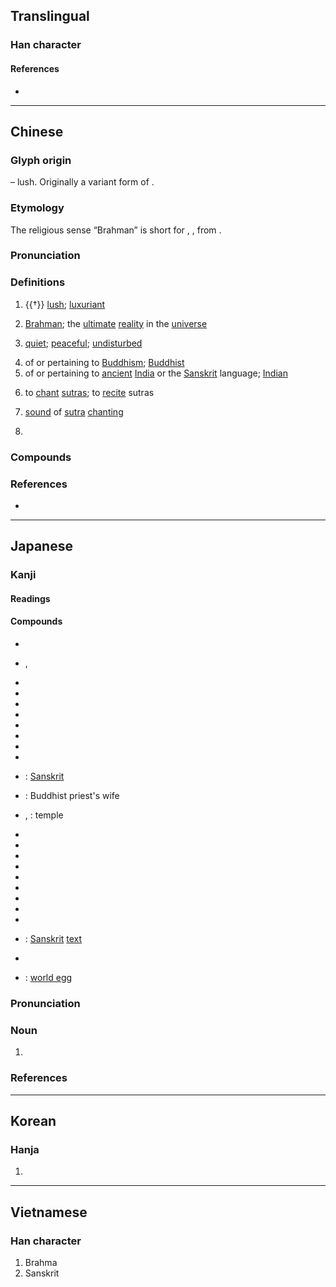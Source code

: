 {{character info}}
==Translingual==

===Han character===
{{Han char|rn=75|rad=木|as=07|sn=11|four=44217|canj=DDHNI|ids=⿱林凡}}

====References====
* {{Han ref|kx=0531.090|dkj=14888|dj=0919.100|hdz=21210.050|uh=68B5|ud=26805|bh=B1EB|bd=45547}}

----

==Chinese==
{{zh-forms}}
{{zh-wp}}

===Glyph origin===
{{Han etym}}
{{Han compound|林|凡|ls=psc|c1=s|c2=p|t1=forest}} – lush. Originally a variant form of {{och-l|芃}}.

===Etymology===
The religious sense “Brahman” is short for {{ltc-l|梵摩|id=2,1}}, {{ltc-l|梵覽摩|id=2,1,1}}, from {{bor|zh|sa|ब्रह्मन्|'''ब्रह्म'''न्|[[Brahman]]}}.

===Pronunciation===
{{zh-pron
|m=fàn
|c=faan4,faan6
|mn=hoān
|md=huáng
|mn-t=huam6/huang6
|w=3ve
|mc=y
|oc=y
|cat=a,pn,v,n
}}

===Definitions===
{{zh-hanzi}}

# {{†}} [[lush]]; [[luxuriant]]
# {{lb|zh|Hinduism}} [[Brahman]]; the [[ultimate]] [[reality]] in the [[universe]] {{gloss|concept in Hinduism}}
# {{lb|zh|figurative}} [[quiet]]; [[peaceful]]; [[undisturbed]]
# of or pertaining to [[Buddhism]]; [[Buddhist]]
# of or pertaining to [[ancient]] [[India]] or the [[Sanskrit]] language; [[Indian]]
# {{lb|zh|Buddhism}} to [[chant]] [[sutra]]s; to [[recite]] sutras
# {{lb|zh|Buddhism}} [[sound]] of [[sutra]] [[chanting]]
# {{surname|zh}}

===Compounds===
{{zh-der|大梵天|梵剎|梵唄|梵啞鈴|梵天|梵學|梵宇|梵教|梵文|梵書|梵本|梵王宮|梵眾|梵筴|梵蒂岡|梵語:[[Sanskrit]]|梵譯|梵音|琳宮梵宇|薄伽梵}}

===References===
* {{R:yue:Hanzi}}

----

==Japanese==

===Kanji===
{{ja-kanji|grade=|rs=木07}}

====Readings====
{{ja-readings
|goon=ぼん
|kanon=はん
}}

====Compounds====
{{der-top|Compounds}}
* {{ja-r|釈%梵|しゃく%ぼん}}
* {{ja-r|薄%伽%梵|ば%が%ぼん}}, {{ja-r|婆%伽%梵|ば%が%ぼん}}
* {{ja-r|梵%論|ぼ%ろ}}
* {{ja-r|梵%論%字|ぼ%ろん%じ}}
* {{ja-r|梵%王|ぼん%おう}}
* {{ja-r|梵%音|ぼん%おん}}
* {{ja-r|梵%我%一%如|ぼん%ご%いち%にょ}}
* {{ja-r|梵%学|ぼん%がく}}
* {{ja-r|梵%行|ぼん%ぎょう}}
* {{ja-r|梵%宮|ぼん%ぐう}}
* {{ja-r|梵%語|ぼん%ご}}: [[Sanskrit]]
* {{ja-r|梵%妻|ぼん%さい}}: Buddhist priest's wife
* {{ja-r|梵%刹|ぼん%さつ}}, {{ja-r|梵%刹|ぼん%せつ}}: temple
* {{ja-r|梵%讃|ぼん%さん}}
* {{ja-r|梵%志|ぼん%し}}
* {{ja-r|梵%字|ぼん%じ}}
* {{ja-r|梵%書|ぼん%しょ}}
* {{ja-r|梵%鐘|ぼん%しょう}}
* {{ja-r|梵%砌|ぼん%ぜい}}
* {{ja-r|梵%僧|ぼん%そう}}
* {{ja-r|梵%天|ぼん%てん}}
* {{ja-r|梵%唄|ぼん%ばい}}
* {{ja-r|梵%文|ぼん%ぶん}}: [[Sanskrit]] [[text]]
* {{ja-r|梵%網%経|ぼん%もう%きょう}}
* {{ja-r|梵%卵|ぼん%らん}}: [[world egg]]
{{der-bottom}}

{{ja-kanjitab|ぼん|yomi=o}}

===Pronunciation===
{{ja-pron|yomi=goon|ぼん|acc=1|acc_ref=DJR|acc2=0|acc2_ref=DJR}}

===Noun===
{{ja-noun|ぼん}}

# {{abbreviation of|ja|梵語}}

===References===
<references/>

----

==Korean==

===Hanja===
{{ko-hanja|hangeul=범|eumhun=|rv=beom|mr=pŏm|y=pem}}

# {{rfdef|ko|sort=木07}}

----

==Vietnamese==

===Han character===
{{vi-readings|reading=phạn, phạm|rs=木07}}

# Brahma
# Sanskrit